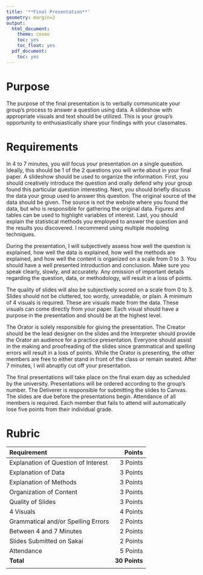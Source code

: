 ```yaml
---
title: '**Final Presentation**'
geometry: margin=2
output:
  html_document:
    theme: cosmo
    toc: yes
    toc_float: yes
  pdf_document:
    toc: yes
---
```


<style type="text/css">
.main-container {
  max-width: 300px;
  margin-left: auto;
  margin-right: auto;
}
</style>

# **Purpose**

The purpose of the final presentation is to verbally communicate your group's process to answer a question using data. A slideshow with appropriate visuals and text should be utilized. This is your group's opportunity to enthusiastically share your findings with your classmates.

# **Requirements**

In 4 to 7 minutes, you will focus your presentation on a single question. Ideally, this should be 1 of the 2 questions you will write about in your final paper. A slideshow should be used to organize the information. First, you should creatively introduce the question and orally defend why your group found this particular question interesting. Next, you should briefly discuss the data your group used to answer this question. The original source of the data should be given. The source is not the website where you found the data, but who is responsible for gathering the original data. Figures and tables can be used to highlight variables of interest. Last, you should explain the statistical methods you employed to answer the question and the results you discovered. I recommend using multiple modeling techniques.

During the presentation, I will subjectively assess how well the question is explained, how well the data is explained, how well the methods are explained, and how well the content is organized on a scale from 0 to 3. You should have a well presented introduction and conclusion. Make sure you speak clearly, slowly, and accurately. Any omission of important details regarding the question, data, or methodology, will result in a loss of points. 

The quality of slides will also be subjectively scored on a scale from 0 to 3. Slides should not be cluttered, too wordy, unreadable, or plain. A minimum of 4 visuals is required. These are visuals made from the data. These visuals can come directly from your paper. Each visual should have a purpose in the presentation and should be at the highest level. 

The Orator is solely responsible for giving the presentation.  The Creator should be the lead designer on the slides and the Interpreter should provide the Orator an audience for a practice presentation. Everyone should assist in the making and proofreading of the slides since grammatical and spelling errors will result in a loss of points. While the Orator is presenting, the other members are free to either stand in front of the class or remain seated. After 7 minutes, I will abruptly cut off your presentation.

The final presentations will take place on the final exam day as scheduled by the university. Presentations will be ordered according to the group's number. The Deliverer is responsible for submitting the slides to Canvas. The slides are due before the presentations begin. Attendance of all members is required. Each member that fails to attend will automatically lose five points from their individual grade. 


# **Rubric**

|Requirement|Points|
|:-------|------:|
|Explanation of Question of Interest|3 Points|
|Explanation of Data|3 Points|
|Explanation of Methods|3 Points|
|Organization of Content|3 Points|
|Quality of Slides|3 Points|
|4 Visuals|4 Points|
|Grammatical and/or Spelling Errors|2 Points|
|Between 4 and 7 Minutes|2 Points|
|Slides Submitted on Sakai|2 Points|
|Attendance| 5 Points|
|**Total**|**30 Points**|
|||
